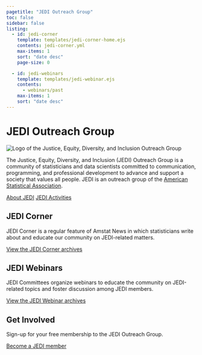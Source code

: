 ```yaml
---
pagetitle: "JEDI Outreach Group"
toc: false
sidebar: false
listing:
  - id: jedi-corner
    template: templates/jedi-corner-home.ejs
    contents: jedi-corner.yml
    max-items: 1
    sort: "date desc"
    page-size: 0

  - id: jedi-webinars
    template: templates/jedi-webinar.ejs
    contents: 
      - webinars/past
    max-items: 1
    sort: "date desc"
---
```


<!-- Temporarily removing the embedded Twitter feed, see discussion here: 
https://twittercommunity.com/t/again-list-widget-says-nothing-to-see-here-yet-if-logged-out/198782/111 -->
<!-- ::: column-margin
```{=html}
<div class="hide-twitter-timeline">
  <a class="twitter-timeline" data-width="350" data-tweet-limit="2" float="right" href="https://twitter.com/DataSciJedi?ref_src=twsrc%5Etfw">Tweets by DataSciJedi</a> 
  <script async src="https://platform.twitter.com/widgets.js" charset="utf-8"></script>
</div>
```
::: -->

```{=html}
<h1 class='jedi-hidden-and-focusable'>
  JEDI Outreach Group
</h1>
<img src="images/jedi-logo-wide.png" alt="Logo of the Justice, Equity, Diversity, and Inclusion Outreach Group" class="center">
<p></p>
<p></p>
```
The Justice, Equity, Diversity, and Inclusion (JEDI) Outreach Group is a community of statisticians and data scientists committed to communication, programming, and professional development to advance and support a society that values all people.
JEDI is an outreach group of the [American Statistical Association](https://www.amstat.org/).

[About JEDI](about.qmd){.button .button1 .center} [JEDI Activities](activities.qmd){.button .button1 .center}

## JEDI Corner

::: grid
::: {#jedi-corner .g-col-home-6 .g-col-12}
:::

::: {.g-col-home-6 .g-col-12 .homebox}
JEDI Corner is a regular feature of Amstat News in which statisticians write about and educate our community on JEDI-related matters.

[View the JEDI Corner archives](jedi-corner.qmd){.button .button1 .center-button}
:::
:::

## JEDI Webinars

::: grid
::: {#jedi-webinars .g-col-home-6 .g-col-12}
:::

::: {.g-col-home-6 .g-col-12 .homebox}
JEDI Committees organize webinars to educate the community on JEDI-related topics and foster discussion among JEDI members.

[View the JEDI Webinar archives](webinars.qmd){.button .button1 .center-button}
:::
:::

## Get Involved

Sign-up for your free membership to the JEDI Outreach Group.

[Become a JEDI member](get-involved.qmd){.button .button1 .center}

<!-- Temporarily removing the embedded Twitter feed, see discussion here: 
https://twittercommunity.com/t/again-list-widget-says-nothing-to-see-here-yet-if-logged-out/198782/111 -->
<!-- ::: {.show-twitter-timeline}
## Twitter Feed
```{=html}
<center>
  <a class="twitter-timeline" data-width="350" data-tweet-limit="2" float="center" href="https://twitter.com/DataSciJedi?ref_src=twsrc%5Etfw">Tweets by DataSciJedi</a> 
  <script async src="https://platform.twitter.com/widgets.js" charset="utf-8"></script>
</center>
```
::: -->

